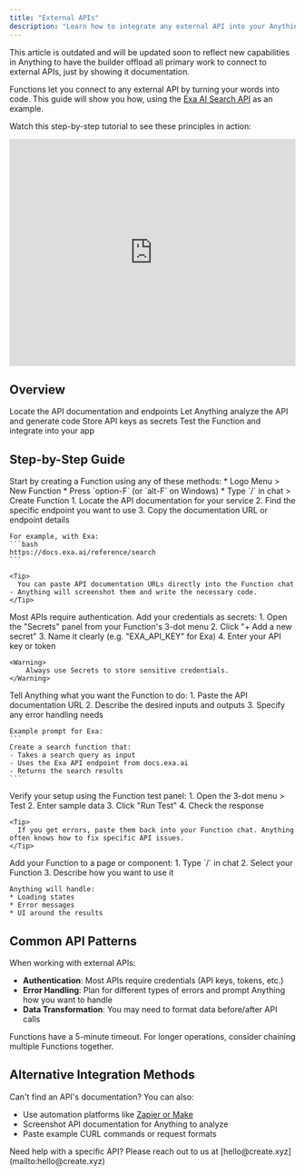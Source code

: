 ```yaml
---
title: "External APIs"
description: "Learn how to integrate any external API into your Anything applications using Functions"
---
```


<warn>
This article is outdated and will be updated soon to reflect new capabilities in Anything to have the builder offload all primary work to connect to external APIs, just by showing it documentation.
</warn>

Functions let you connect to any external API by turning your words into code. This guide will show you how, using the [Exa AI Search API](https://exa.ai/) as an example.

Watch this step-by-step tutorial to see these principles in action:

<iframe
  width="100%"
  height="400"
  src="https://www.youtube.com/embed/Le_b7AORg-A"
  title="Connect External APIs to Anything Tutorial"
  frameborder="0"
  allow="accelerometer; autoplay; clipboard-write; encrypted-media; gyroscope; picture-in-picture"
  allowfullscreen
></iframe>

## Overview

<CardGroup cols={2}>
  <Card title="Find API Documentation" icon="book">
    Locate the API documentation and endpoints
  </Card>
  <Card title="Create Function" icon="code">
    Let Anything analyze the API and generate code
  </Card>
  <Card title="Add Credentials" icon="key">
    Store API keys as secrets
  </Card>
  <Card title="Test & Build" icon="browser">
    Test the Function and integrate into your app
  </Card>
</CardGroup>

## Step-by-Step Guide

<Steps>
  <Step title="Create a New Function">
    Start by creating a Function using any of these methods:
    * Logo Menu > New Function
    * Press `option-F` (or `alt-F` on Windows)
    * Type `/` in chat > Create Function
  </Step>

  <Step title="Find API Documentation">
    1. Locate the API documentation for your service
    2. Find the specific endpoint you want to use
    3. Copy the documentation URL or endpoint details
    
    For example, with Exa:
    ```bash
    https://docs.exa.ai/reference/search
    ```

    <Tip>
      You can paste API documentation URLs directly into the Function chat - Anything will screenshot them and write the necessary code.
    </Tip>
  </Step>

  <Step title="Add API Credentials">
    Most APIs require authentication. Add your credentials as secrets:
    1. Open the "Secrets" panel from your Function's 3-dot menu
    2. Click "+ Add a new secret"
    3. Name it clearly (e.g. "EXA_API_KEY" for Exa)
    4. Enter your API key or token
    
    <Warning>
        Always use Secrets to store sensitive credentials.
    </Warning>
  </Step>

  <Step title="Configure the Function">
    Tell Anything what you want the Function to do:
    1. Paste the API documentation URL
    2. Describe the desired inputs and outputs
    3. Specify any error handling needs

    Example prompt for Exa:
    ```
    Create a search function that:
    - Takes a search query as input
    - Uses the Exa API endpoint from docs.exa.ai
    - Returns the search results
    ```
  </Step>

  <Step title="Test the Integration">
    Verify your setup using the Function test panel:
    1. Open the 3-dot menu > Test
    2. Enter sample data
    3. Click "Run Test"
    4. Check the response
    
    <Tip>
      If you get errors, paste them back into your Function chat. Anything often knows how to fix specific API issues.
    </Tip>
  </Step>

  <Step title="Build the Frontend">
    Add your Function to a page or component:
    1. Type `/` in chat
    2. Select your Function
    3. Describe how you want to use it
    
    Anything will handle:
    * Loading states
    * Error messages
    * UI around the results
  </Step>
</Steps>

## Common API Patterns

When working with external APIs:

* **Authentication**: Most APIs require credentials (API keys, tokens, etc.)
* **Error Handling**: Plan for different types of errors and prompt Anything how you want to handle
* **Data Transformation**: You may need to format data before/after API calls

<Note>
Functions have a 5-minute timeout. For longer operations, consider chaining multiple Functions together.
</Note>

## Alternative Integration Methods

Can't find an API's documentation? You can also:

* Use automation platforms like [Zapier or Make](/quick-tips/zapier-make-n8n)
* Screenshot API documentation for Anything to analyze
* Paste example CURL commands or request formats

<Tip>
Need help with a specific API? Please reach out to us at [hello@create.xyz](mailto:hello@create.xyz)
</Tip>